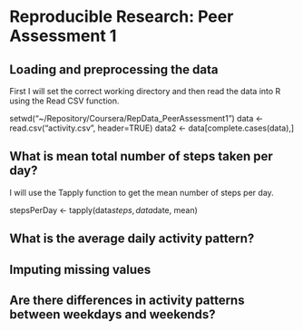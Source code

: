 # Reproducible Research: Peer Assessment 1



## Loading and preprocessing the data

First I will set the correct working directory and then read the data into R 
using the Read CSV function.

setwd("~/Repository/Coursera/RepData_PeerAssessment1")
data <- read.csv("activity.csv", header=TRUE)
data2 <- data[complete.cases(data),]

## What is mean total number of steps taken per day?

I will use the Tapply function to get the mean number of steps per day.

stepsPerDay <- tapply(data$steps, data$date, mean)

## What is the average daily activity pattern?



## Imputing missing values



## Are there differences in activity patterns between weekdays and weekends?


